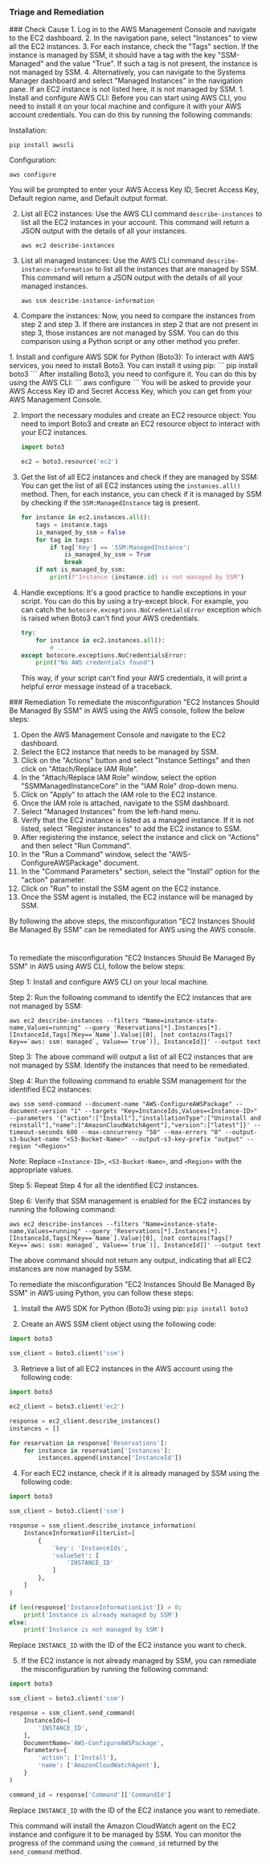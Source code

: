 
### Triage and Remediation
<Tabs>

<Tab title='Cause'>
### Check Cause
<AccordionGroup>
<Accordion title='Using Console' defaultOpen='true'>
1. Log in to the AWS Management Console and navigate to the EC2 dashboard.
2. In the navigation pane, select "Instances" to view all the EC2 instances.
3. For each instance, check the "Tags" section. If the instance is managed by SSM, it should have a tag with the key "SSM-Managed" and the value "True". If such a tag is not present, the instance is not managed by SSM.
4. Alternatively, you can navigate to the Systems Manager dashboard and select "Managed Instances" in the navigation pane. If an EC2 instance is not listed here, it is not managed by SSM.
</Accordion>

<Accordion title='Using CLI'>
1. Install and configure AWS CLI: Before you can start using AWS CLI, you need to install it on your local machine and configure it with your AWS account credentials. You can do this by running the following commands:

   Installation:
   ```
   pip install awscli
   ```
   Configuration:
   ```
   aws configure
   ```
   You will be prompted to enter your AWS Access Key ID, Secret Access Key, Default region name, and Default output format.

2. List all EC2 instances: Use the AWS CLI command `describe-instances` to list all the EC2 instances in your account. This command will return a JSON output with the details of all your instances.

   ```
   aws ec2 describe-instances
   ```
3. List all managed instances: Use the AWS CLI command `describe-instance-information` to list all the instances that are managed by SSM. This command will return a JSON output with the details of all your managed instances.

   ```
   aws ssm describe-instance-information
   ```
4. Compare the instances: Now, you need to compare the instances from step 2 and step 3. If there are instances in step 2 that are not present in step 3, those instances are not managed by SSM. You can do this comparison using a Python script or any other method you prefer.
</Accordion>

<Accordion title='Using Python'>
1. Install and configure AWS SDK for Python (Boto3):
   To interact with AWS services, you need to install Boto3. You can install it using pip:
   ```
   pip install boto3
   ```
   After installing Boto3, you need to configure it. You can do this by using the AWS CLI:
   ```
   aws configure
   ```
   You will be asked to provide your AWS Access Key ID and Secret Access Key, which you can get from your AWS Management Console.

2. Import the necessary modules and create an EC2 resource object:
   You need to import Boto3 and create an EC2 resource object to interact with your EC2 instances.
   ```python
   import boto3

   ec2 = boto3.resource('ec2')
   ```

3. Get the list of all EC2 instances and check if they are managed by SSM:
   You can get the list of all EC2 instances using the `instances.all()` method. Then, for each instance, you can check if it is managed by SSM by checking if the `SSM:ManagedInstance` tag is present.
   ```python
   for instance in ec2.instances.all():
       tags = instance.tags
       is_managed_by_ssm = False
       for tag in tags:
           if tag['Key'] == 'SSM:ManagedInstance':
               is_managed_by_ssm = True
               break
       if not is_managed_by_ssm:
           print(f"Instance {instance.id} is not managed by SSM")
   ```

4. Handle exceptions:
   It's a good practice to handle exceptions in your script. You can do this by using a try-except block. For example, you can catch the `botocore.exceptions.NoCredentialsError` exception which is raised when Boto3 can't find your AWS credentials.
   ```python
   try:
       for instance in ec2.instances.all():
           # ...
   except botocore.exceptions.NoCredentialsError:
       print("No AWS credentials found")
   ```
   This way, if your script can't find your AWS credentials, it will print a helpful error message instead of a traceback.
</Accordion>

</AccordionGroup>
</Tab>
<Tab title='Remediation'>
### Remediation

<AccordionGroup>
<Accordion title='Using Console' defaultOpen='true'>
To remediate the misconfiguration "EC2 Instances Should Be Managed By SSM" in AWS using the AWS console, follow the below steps:

1. Open the AWS Management Console and navigate to the EC2 dashboard.
2. Select the EC2 instance that needs to be managed by SSM.
3. Click on the "Actions" button and select "Instance Settings" and then click on "Attach/Replace IAM Role".
4. In the "Attach/Replace IAM Role" window, select the option "SSMManagedInstanceCore" in the "IAM Role" drop-down menu.
5. Click on "Apply" to attach the IAM role to the EC2 instance.
6. Once the IAM role is attached, navigate to the SSM dashboard.
7. Select "Managed Instances" from the left-hand menu.
8. Verify that the EC2 instance is listed as a managed instance. If it is not listed, select "Register instances" to add the EC2 instance to SSM.
9. After registering the instance, select the instance and click on "Actions" and then select "Run Command".
10. In the "Run a Command" window, select the "AWS-ConfigureAWSPackage" document.
11. In the "Command Parameters" section, select the "Install" option for the "action" parameter.
12. Click on "Run" to install the SSM agent on the EC2 instance.
13. Once the SSM agent is installed, the EC2 instance will be managed by SSM.

By following the above steps, the misconfiguration "EC2 Instances Should Be Managed By SSM" can be remediated for AWS using the AWS console.

#
</Accordion>

<Accordion title='Using CLI'>
To remediate the misconfiguration "EC2 Instances Should Be Managed By SSM" in AWS using AWS CLI, follow the below steps:

Step 1: Install and configure AWS CLI on your local machine.

Step 2: Run the following command to identify the EC2 instances that are not managed by SSM:

```
aws ec2 describe-instances --filters "Name=instance-state-name,Values=running" --query 'Reservations[*].Instances[*].[InstanceId,Tags[?Key==`Name`].Value|[0], [not contains(Tags[?Key==`aws: ssm: managed`, Value==`true`)], InstanceId]]' --output text
```

Step 3: The above command will output a list of all EC2 instances that are not managed by SSM. Identify the instances that need to be remediated.

Step 4: Run the following command to enable SSM management for the identified EC2 instances:

```
aws ssm send-command --document-name "AWS-ConfigureAWSPackage" --document-version "1" --targets "Key=InstanceIds,Values=<Instance-ID>" --parameters '{"action":["Install"],"installationType":["Uninstall and reinstall"],"name":["AmazonCloudWatchAgent"],"version":["latest"]}' --timeout-seconds 600 --max-concurrency "50" --max-errors "0" --output-s3-bucket-name "<S3-Bucket-Name>" --output-s3-key-prefix "output" --region "<Region>"
```

Note: Replace `<Instance-ID>`, `<S3-Bucket-Name>`, and `<Region>` with the appropriate values.

Step 5: Repeat Step 4 for all the identified EC2 instances.

Step 6: Verify that SSM management is enabled for the EC2 instances by running the following command:

```
aws ec2 describe-instances --filters "Name=instance-state-name,Values=running" --query 'Reservations[*].Instances[*].[InstanceId,Tags[?Key==`Name`].Value|[0], [not contains(Tags[?Key==`aws: ssm: managed`, Value==`true`)], InstanceId]]' --output text
```

The above command should not return any output, indicating that all EC2 instances are now managed by SSM.
</Accordion>

<Accordion title='Using Python'>
To remediate the misconfiguration "EC2 Instances Should Be Managed By SSM" in AWS using Python, you can follow these steps:

1. Install the AWS SDK for Python (Boto3) using pip: `pip install boto3`

2. Create an AWS SSM client object using the following code:

```python
import boto3

ssm_client = boto3.client('ssm')
```

3. Retrieve a list of all EC2 instances in the AWS account using the following code:

```python
import boto3

ec2_client = boto3.client('ec2')

response = ec2_client.describe_instances()
instances = []

for reservation in response['Reservations']:
    for instance in reservation['Instances']:
        instances.append(instance['InstanceId'])
```

4. For each EC2 instance, check if it is already managed by SSM using the following code:

```python
import boto3

ssm_client = boto3.client('ssm')

response = ssm_client.describe_instance_information(
    InstanceInformationFilterList=[
        {
            'key': 'InstanceIds',
            'valueSet': [
                'INSTANCE_ID'
            ]
        },
    ]
)

if len(response['InstanceInformationList']) > 0:
    print('Instance is already managed by SSM')
else:
    print('Instance is not managed by SSM')
```

Replace `INSTANCE_ID` with the ID of the EC2 instance you want to check.

5. If the EC2 instance is not already managed by SSM, you can remediate the misconfiguration by running the following command:

```python
import boto3

ssm_client = boto3.client('ssm')

response = ssm_client.send_command(
    InstanceIds=[
        'INSTANCE_ID',
    ],
    DocumentName='AWS-ConfigureAWSPackage',
    Parameters={
        'action': ['Install'],
        'name': ['AmazonCloudWatchAgent'],
    }
)

command_id = response['Command']['CommandId']
```

Replace `INSTANCE_ID` with the ID of the EC2 instance you want to remediate.

This command will install the Amazon CloudWatch agent on the EC2 instance and configure it to be managed by SSM. You can monitor the progress of the command using the `command_id` returned by the `send_command` method.
</Accordion>

</AccordionGroup>
</Tab>
</Tabs>
